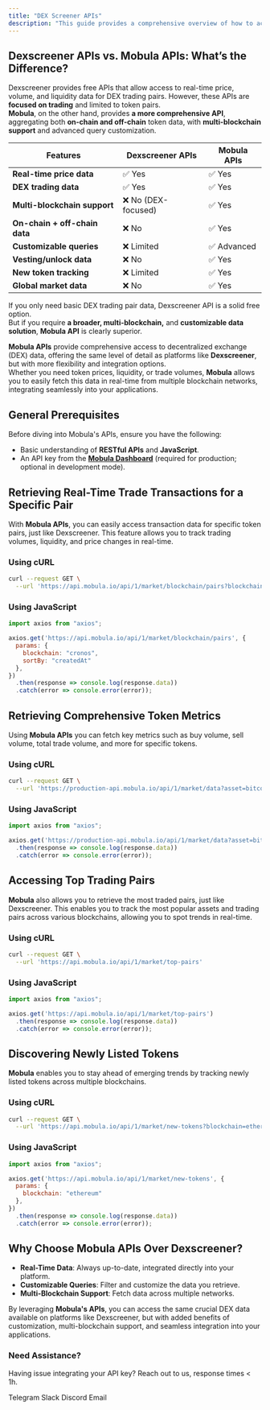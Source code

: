 ```yaml
---
title: "DEX Screener APIs"
description: "This guide provides a comprehensive overview of how to access and utilize DEXScreener-like data through Mobula's APIs."
---
```


## **Dexscreener APIs vs. Mobula APIs: What’s the Difference?**

Dexscreener provides free APIs that allow access to real-time price, volume, and liquidity data for DEX trading pairs. However, these APIs are **focused on trading** and limited to token pairs.  
**Mobula**, on the other hand, provides **a more comprehensive API**, aggregating both **on-chain and off-chain** token data, with **multi-blockchain support** and advanced query customization.

| **Features** | **Dexscreener APIs** | **Mobula APIs** |
| --- | --- | --- |
| **Real-time price data** | ✅ Yes | ✅ Yes |
| **DEX trading data** | ✅ Yes | ✅ Yes |
| **Multi-blockchain support** | ❌ No (DEX-focused) | ✅ Yes |
| **On-chain + off-chain data** | ❌ No | ✅ Yes |
| **Customizable queries** | ❌ Limited | ✅ Advanced |
| **Vesting/unlock data** | ❌ No | ✅ Yes |
| **New token tracking** | ❌ Limited | ✅ Yes |
| **Global market data** | ❌ No | ✅ Yes |

If you only need basic DEX trading pair data, Dexscreener API is a solid free option.  
But if you require **a broader, multi-blockchain,** and **customizable data solution**, **Mobula API** is clearly superior.

**Mobula APIs** provide comprehensive access to decentralized exchange (DEX) data, offering the same level of detail as platforms like **Dexscreener**, but with more flexibility and integration options.  
Whether you need token prices, liquidity, or trade volumes, **Mobula** allows you to easily fetch this data in real-time from multiple blockchain networks, integrating seamlessly into your applications.

## **General Prerequisites**

Before diving into Mobula's APIs, ensure you have the following:

- Basic understanding of **RESTful APIs** and **JavaScript**.
- An API key from the [**Mobula Dashboard**](https://admin.mobula.fi/) (required for production; optional in development mode).

## **Retrieving Real-Time Trade Transactions for a Specific Pair**

With **Mobula APIs**, you can easily access transaction data for specific token pairs, just like Dexscreener. This feature allows you to track trading volumes, liquidity, and price changes in real-time.

### Using cURL
```bash
curl --request GET \
  --url 'https://api.mobula.io/api/1/market/blockchain/pairs?blockchain=cronos&sortBy=createdAt'
```

### Using JavaScript
```jsx
import axios from "axios";

axios.get('https://api.mobula.io/api/1/market/blockchain/pairs', {
  params: {
    blockchain: "cronos",
    sortBy: "createdAt"
  },
})
  .then(response => console.log(response.data))
  .catch(error => console.error(error));
```

## **Retrieving Comprehensive Token Metrics**

Using **Mobula APIs** you can fetch key metrics such as buy volume, sell volume, total trade volume, and more for specific tokens.

### Using cURL
```bash
curl --request GET \
  --url 'https://production-api.mobula.io/api/1/market/data?asset=bitcoin'
```

### Using JavaScript
```jsx
import axios from "axios";

axios.get('https://production-api.mobula.io/api/1/market/data?asset=bitcoin')
  .then(response => console.log(response.data))
  .catch(error => console.error(error));
```

## **Accessing Top Trading Pairs**

**Mobula** also allows you to retrieve the most traded pairs, just like Dexscreener. This enables you to track the most popular assets and trading pairs across various blockchains, allowing you to spot trends in real-time.

### Using cURL
```bash
curl --request GET \
  --url 'https://api.mobula.io/api/1/market/top-pairs'
```

### Using JavaScript
```jsx
import axios from "axios";

axios.get('https://api.mobula.io/api/1/market/top-pairs')
  .then(response => console.log(response.data))
  .catch(error => console.error(error));
```

## **Discovering Newly Listed Tokens**

**Mobula** enables you to stay ahead of emerging trends by tracking newly listed tokens across multiple blockchains.

### Using cURL
```bash
curl --request GET \
  --url 'https://api.mobula.io/api/1/market/new-tokens?blockchain=ethereum'
```

### Using JavaScript
```jsx
import axios from "axios";

axios.get('https://api.mobula.io/api/1/market/new-tokens', {
  params: {
    blockchain: "ethereum"
  },
})
  .then(response => console.log(response.data))
  .catch(error => console.error(error));
```

## **Why Choose Mobula APIs Over Dexscreener?**

- **Real-Time Data**: Always up-to-date, integrated directly into your platform.
- **Customizable Queries**: Filter and customize the data you retrieve.
- **Multi-Blockchain Support**: Fetch data across multiple networks.

By leveraging **Mobula's APIs**, you can access the same crucial DEX data available on platforms like Dexscreener, but with added benefits of customization, multi-blockchain support, and seamless integration into your applications.

### Need Assistance?

Having issue integrating your API key? Reach out to us, response times < 1h.

<CardGroup>
  <Card title="Support" icon="Telegram" href="https://t.me/MobulaConnectBot">
    Telegram
  </Card>
  <Card title="Support" icon="Slack" href="https://join.slack.com/t/mobulaapi/shared_invite/zt-29zrrpjnl-I0tyD73sy7zKy8q~KLL3Ug">
    Slack
  </Card>
  <Card title="Support" icon="Discord" href="https://discord.gg/JVT7xKm3AD">
    Discord
  </Card>
  <Card title="Email Support" icon="envelope" href="mailto:contact@mobulalabs.org">
    Email
  </Card>
</CardGroup>
